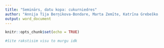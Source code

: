 ```yaml
---
title: "Seminārs, datu kopa: cukurniedres"
author: "Annija Tija Berņikova-Bondare, Marta Zemīte, Katrīna Grebeško, Margarita Baranova"
output: word_document
---
```


```r
knitr::opts_chunk$set(echo = TRUE)
```


```r
#šite rakstisim visu to murgu idk
```

